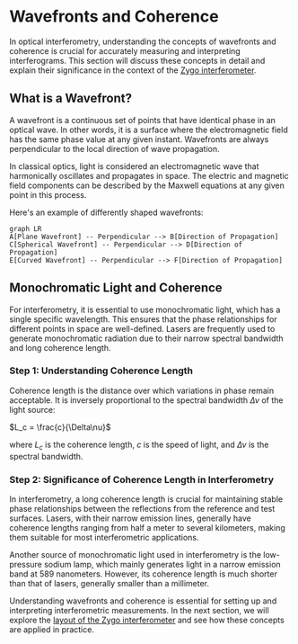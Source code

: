 
# Wavefronts and Coherence

In optical interferometry, understanding the concepts of wavefronts and coherence is crucial for accurately measuring and interpreting interferograms. This section will discuss these concepts in detail and explain their significance in the context of the [Zygo interferometer](/optical-interferometry-part-1/zygo-interferometer-layout).

## What is a Wavefront?

A wavefront is a continuous set of points that have identical phase in an optical wave. In other words, it is a surface where the electromagnetic field has the same phase value at any given instant. Wavefronts are always perpendicular to the local direction of wave propagation.

<Callout>
In classical optics, light is considered an electromagnetic wave that harmonically oscillates and propagates in space. The electric and magnetic field components can be described by the Maxwell equations at any given point in this process.
</Callout>

Here's an example of differently shaped wavefronts:

```mermaid
graph LR
A[Plane Wavefront] -- Perpendicular --> B[Direction of Propagation]
C[Spherical Wavefront] -- Perpendicular --> D[Direction of Propagation]
E[Curved Wavefront] -- Perpendicular --> F[Direction of Propagation]
```

## Monochromatic Light and Coherence

For interferometry, it is essential to use monochromatic light, which has a single specific wavelength. This ensures that the phase relationships for different points in space are well-defined. Lasers are frequently used to generate monochromatic radiation due to their narrow spectral bandwidth and long coherence length.

<Steps>

### Step 1: Understanding Coherence Length

Coherence length is the distance over which variations in phase remain acceptable. It is inversely proportional to the spectral bandwidth $\Delta\nu$ of the light source:

$L_c = \frac{c}{\Delta\nu}$

where $L_c$ is the coherence length, $c$ is the speed of light, and $\Delta\nu$ is the spectral bandwidth.

### Step 2: Significance of Coherence Length in Interferometry

In interferometry, a long coherence length is crucial for maintaining stable phase relationships between the reflections from the reference and test surfaces. Lasers, with their narrow emission lines, generally have coherence lengths ranging from half a meter to several kilometers, making them suitable for most interferometric applications.

</Steps>

<Callout>
Another source of monochromatic light used in interferometry is the low-pressure sodium lamp, which mainly generates light in a narrow emission band at 589 nanometers. However, its coherence length is much shorter than that of lasers, generally smaller than a millimeter.
</Callout>

Understanding wavefronts and coherence is essential for setting up and interpreting interferometric measurements. In the next section, we will explore the [layout of the Zygo interferometer](/optical-interferometry-part-1/zygo-interferometer-layout) and see how these concepts are applied in practice.